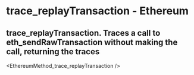 # trace_replayTransaction - Ethereum

## trace_replayTransaction. Traces a call to eth_sendRawTransaction without making the call, returning the traces


<EthereumMethod_trace_replayTransaction />
